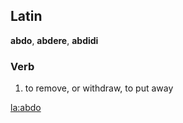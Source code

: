 ==Latin==
'''abdo''', '''abdere''', '''abdidi'''

===Verb===
#to remove, or withdraw, to put away

[[la:abdo]]